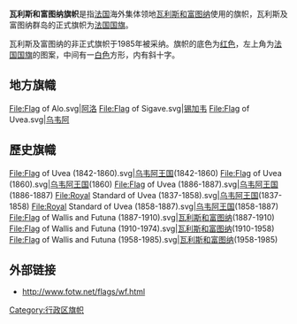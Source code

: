 {{Infobox flag
|Name = 瓦利斯和富圖納
|Article =
|Nickname = 
|Image = Flag of France.svg
|Image_size = 200px
|Imagetext= [[法国国旗|法国国旗]]，[[瓦利斯和富图纳|瓦利斯和富图纳]]的正式旗帜
| Use = 111110
| Symbol =
| Proportion = 2:3
| Adoption = 1794年2月15日
|Design = 
|Image2 = Flag of Wallis and Futuna.svg
|Imagetext2= 瓦利斯和富图纳的非正式旗帜
|Nickname2 = 
|Use2 = 111111
|Proportion2 = 2:3
|Adoption2 = 1985
|Design2 =
}}
'''瓦利斯和富图纳旗帜'''是指[[法国|法国]]海外集体领地[[瓦利斯和富图纳|瓦利斯和富图纳]]使用的旗帜，瓦利斯及富图纳群岛的正式旗帜为[[法国国旗|法国国旗]]。

瓦利斯及富图纳的非正式旗帜于1985年被采纳。旗帜的底色为[[红色|红色]]，左上角为[[法国国旗|法国国旗]]的图案，中间有一[[白色|白色]]方形，内有斜十字。
==地方旗幟==
<gallery>
File:Flag of Alo.svg|[[阿洛_(瓦利斯和富图纳)|阿洛]]
File:Flag of Sigave.svg|[[锡加韦|锡加韦]]
File:Flag of Uvea.svg|[[乌韦阿|乌韦阿]]
</gallery>

==歷史旗幟==
<gallery>
File:Flag of Uvea (1842-1860).svg|[[乌韦阿|乌韦阿王国]](1842-1860)
File:Flag of Uvea (1860).svg|[[乌韦阿|乌韦阿王国]](1860)
File:Flag of Uvea (1886-1887).svg|[[乌韦阿|乌韦阿王国]](1886-1887)
File:Royal Standard of Uvea (1837-1858).svg|[[乌韦阿|乌韦阿王国]](1837-1858)
File:Royal Standard of Uvea (1858-1887).svg|[[乌韦阿|乌韦阿王国]](1858-1887)
File:Flag of Wallis and Futuna (1887-1910).svg|[[瓦利斯和富图纳|瓦利斯和富图纳]](1887-1910)
File:Flag of Wallis and Futuna (1910-1974).svg|[[瓦利斯和富图纳|瓦利斯和富图纳]](1910-1958)
File:Flag of Wallis and Futuna (1958-1985).svg|[[瓦利斯和富图纳|瓦利斯和富图纳]](1958-1985)
</gallery>

== 外部链接 ==

*http://www.fotw.net/flags/wf.html {{Wayback|url=http://www.fotw.net/flags/wf.html |date=20120702093010 }}

{{大洋洲題目|旗帜}}

[[Category:行政区旗帜|Category:行政区旗帜]]
